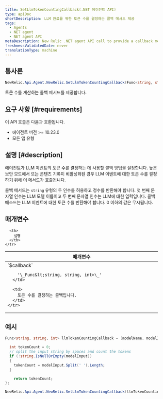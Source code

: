 ```yaml
---
title: SetLlmTokenCountingCallback(.NET 에이전트 API)
type: apiDoc
shortDescription: LLM 완료를 위한 토큰 수를 결정하는 콜백 메서드 제공
tags:
  - Agents
  - NET agent
  - NET agent API
metaDescription: New Relic .NET agent API call to provide a callback method that determines the token count for an LLM completion.
freshnessValidatedDate: never
translationType: machine
---
```


## 통사론

```cs
NewRelic.Api.Agent.NewRelic.SetLlmTokenCountingCallback(Func<string, string, int> callback);
```

토큰 수를 계산하는 콜백 메서드를 제공합니다.

## 요구 사항 [#requirements]

이 API 호출은 다음과 호환됩니다.

* 에이전트 버전 >= 10.23.0
* 모든 앱 유형

## 설명 [#description]

에이전트가 LLM 이벤트의 토큰 수를 결정하는 데 사용할 콜백 방법을 설정합니다. 높은 보안 모드에서 또는 콘텐츠 기록이 비활성화된 경우 LLM 이벤트에 대한 토큰 수를 결정하기 위해 이 메서드가 호출됩니다.

콜백 메서드는 `string` 유형의 두 인수를 허용하고 정수를 반환해야 합니다. 첫 번째 문자열 인수는 LLM 모델 이름이고 두 번째 문자열 인수는 LLM에 대한 입력입니다. 콜백 메소드는 LLM 이벤트에 대한 토큰 수를 반환해야 합니다. 0 이하의 값은 무시됩니다.

## 매개변수

<table>
  <thead>
    <tr>
      <th width="25%">
        매개변수
      </th>

      <th>
        설명
      </th>
    </tr>
  </thead>

  <tbody>
    <tr>
      <td>
        `$callback`

        '\_Func&lt;string, string, int>\_'
      </td>

      <td>
        토큰 수를 결정하는 콜백입니다.
      </td>
    </tr>
  </tbody>
</table>

## 예시

```cs
Func<string, string, int> llmTokenCountingCallback = (modelName, modelInput) => {

  int tokenCount = 0;
  // split the input string by spaces and count the tokens
  if (!string.IsNullOrEmpty(modelInput))
  {
    tokenCount = modelInput.Split(' ').Length;
  }

	return tokenCount;
};

NewRelic.Api.Agent.NewRelic.SetLlmTokenCountingCallback(llmTokenCountingCallback);
```